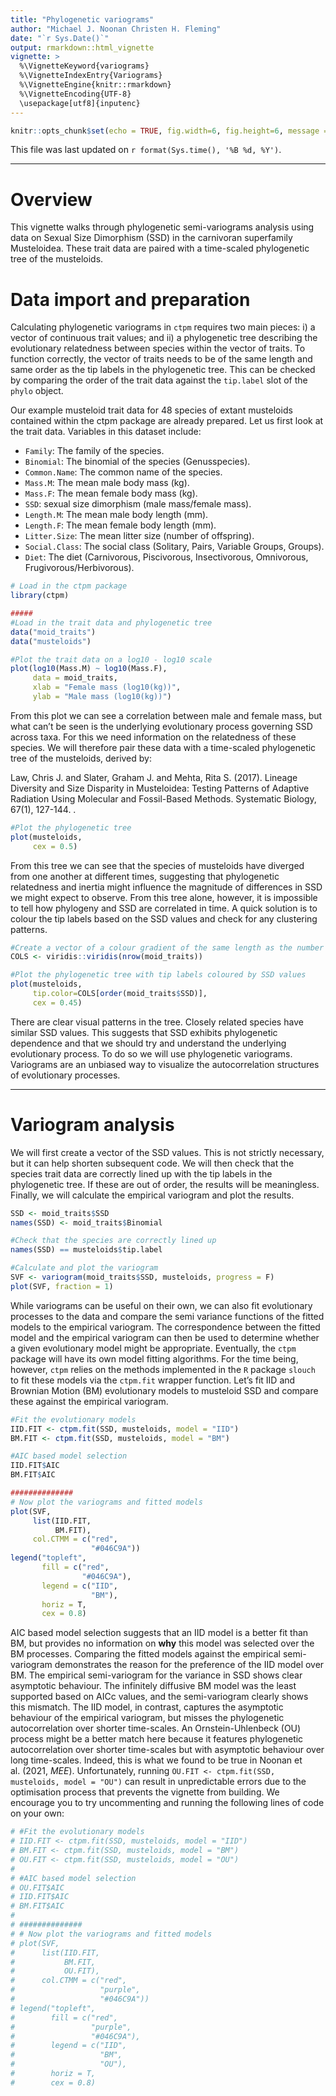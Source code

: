 ```yaml
---
title: "Phylogenetic variograms"
author: "Michael J. Noonan Christen H. Fleming"
date: "`r Sys.Date()`"
output: rmarkdown::html_vignette
vignette: >
  %\VignetteKeyword{variograms}
  %\VignetteIndexEntry{Variograms}
  %\VignetteEngine{knitr::rmarkdown}
  %\VignetteEncoding{UTF-8}
  \usepackage[utf8]{inputenc}
---
```


```r
knitr::opts_chunk$set(echo = TRUE, fig.width=6, fig.height=6, message = FALSE, warning = FALSE)
```
This file was last updated on `r format(Sys.time(), '%B %d, %Y')`.

* * *
# Overview

This vignette walks through phylogenetic semi-variograms analysis using data on Sexual Size Dimorphism (SSD) in the carnivoran superfamily Musteloidea. These trait data are paired with a time-scaled phylogenetic tree of the musteloids.

# Data import and preparation

Calculating phylogenetic variograms in `ctpm` requires two main pieces: i) a vector of continuous trait values; and ii) a phylogenetic tree describing the evolutionary relatedness between species within the vector of traits. To function correctly, the vector of traits needs to be of the same length and same order as the tip labels in the phylogenetic tree. This can be checked by comparing the order of the trait data against the  `tip.label` slot of the `phylo` object.

Our example musteloid trait data for 48 species of extant musteloids contained within the ctpm package are already prepared. Let us first look at the trait data. Variables in this dataset include:

* `Family`: The family of the species.
* `Binomial`: The binomial of the species (Genusspecies).
* `Common.Name`: The common name of the species.
* `Mass.M`: The mean male body mass (kg).
* `Mass.F`: The mean female body mass (kg).
* `SSD`: sexual size dimorphism (male mass/female mass).
* `Length.M`: The mean male body length (mm).
* `Length.F`: The mean female body length (mm).
* `Litter.Size`: The mean litter size (number of offspring).
* `Social.Class`: The social class (Solitary, Pairs, Variable Groups, Groups).
* `Diet`: The diet (Carnivorous, Piscivorous, Insectivorous, Omnivorous, Frugivorous/Herbivorous).

```R
# Load in the ctpm package
library(ctpm)

#####
#Load in the trait data and phylogenetic tree
data("moid_traits")
data("musteloids")

#Plot the trait data on a log10 - log10 scale
plot(log10(Mass.M) ~ log10(Mass.F),
     data = moid_traits,
     xlab = "Female mass (log10(kg))",
     ylab = "Male mass (log10(kg))")
```

From this plot we can see a correlation between male and female mass, but what can't be seen is the underlying evolutionary process governing SSD across taxa. For this we need information on the relatedness of these species. We will therefore pair these data with a time-scaled phylogenetic tree of the musteloids, derived by:

Law, Chris J. and Slater, Graham J. and Mehta, Rita S. (2017). Lineage Diversity and Size Disparity in Musteloidea: Testing Patterns of Adaptive Radiation Using Molecular and Fossil-Based Methods. Systematic Biology, 67(1), 127-144. \doi{10.1093/sysbio/syx047}.


```R
#Plot the phylogenetic tree
plot(musteloids,
     cex = 0.5)
```

From this tree we can see that the species of musteloids have diverged from one another at different times, suggesting that phylogenetic relatedness and inertia might influence the magnitude of differences in SSD we might expect to observe. From this tree alone, however, it is impossible to tell how phylogeny and SSD are correlated in time. A quick solution is to colour the tip labels based on the SSD values and check for any clustering patterns.

```R
#Create a vector of a colour gradient of the same length as the number of species in the dataset
COLS <- viridis::viridis(nrow(moid_traits))

#Plot the phylogenetic tree with tip labels coloured by SSD values
plot(musteloids,
     tip.color=COLS[order(moid_traits$SSD)],
     cex = 0.45)
```

There are clear visual patterns in the tree. Closely related species have similar SSD values. This suggests that SSD exhibits phylogenetic dependence and that we should try and understand the underlying evolutionary process. To do so we will use phylogenetic variograms. Variograms are an unbiased way to visualize the autocorrelation structures of evolutionary processes.

* * *
# Variogram analysis

We will first create a vector of the SSD values. This is not strictly necessary, but it can help shorten subsequent code. We will then check that the species trait data are correctly lined up with the tip labels in the phylogenetic tree. If these are out of order, the results will be meaningless. Finally, we will calculate the empirical variogram and plot the results.

```R
SSD <- moid_traits$SSD
names(SSD) <- moid_traits$Binomial

#Check that the species are correctly lined up
names(SSD) == musteloids$tip.label

#Calculate and plot the variogram
SVF <- variogram(moid_traits$SSD, musteloids, progress = F)
plot(SVF, fraction = 1)
```

While variograms can be useful on their own, we can also fit evolutionary processes to the data and compare the semi variance functions of the fitted models to the empirical variogram. The correspondence between the fitted model and the empirical variogram can then be used to determine whether a given evolutionary model might be appropriate. Eventually, the `ctpm` package will have its own model fitting algorithms. For the time being, however, `ctpm` relies on the methods implemented in the `R` package `slouch` to fit these models via the `ctpm.fit` wrapper function. Let's fit IID and Brownian Motion (BM) evolutionary models to musteloid SSD and compare these against the empirical variogram.

```r

#Fit the evolutionary models
IID.FIT <- ctpm.fit(SSD, musteloids, model = "IID")
BM.FIT <- ctpm.fit(SSD, musteloids, model = "BM")

#AIC based model selection
IID.FIT$AIC
BM.FIT$AIC

##############
# Now plot the variograms and fitted models
plot(SVF,
     list(IID.FIT,
          BM.FIT),
     col.CTMM = c("red",
                  "#046C9A"))
legend("topleft",
       fill = c("red",
                "#046C9A"),
       legend = c("IID",
                  "BM"),
       horiz = T,
       cex = 0.8)
```

AIC based model selection suggests that an IID model is a better fit than BM, but provides no information on __why__ this model was selected over the BM processes. Comparing the fitted models against the empirical semi-variogram demonstrates the reason for the preference of the IID model over BM. The empirical semi-variogram for the variance in SSD shows clear asymptotic behaviour. The infinitely diffusive BM model was the least supported based on AICc values, and the semi-variogram clearly shows this mismatch. The IID model, in contrast, captures the asymptotic behaviour of the empirical variogram, but misses the phylogenetic autocorrelation over shorter time-scales. An Ornstein-Uhlenbeck (OU) process might be a better match here because it features phylogenetic autocorrelation over shorter time-scales but with asymptotic behaviour over long time-scales. Indeed, this is what we found to be true in Noonan et al. (2021, _MEE_). Unfortunately, running `OU.FIT <- ctpm.fit(SSD, musteloids, model = "OU")` can result in unpredictable errors due to the optimisation process that prevents the vignette from building. We encourage you to try uncommenting and running the following lines of code on your own:


```r

# #Fit the evolutionary models
# IID.FIT <- ctpm.fit(SSD, musteloids, model = "IID")
# BM.FIT <- ctpm.fit(SSD, musteloids, model = "BM")
# OU.FIT <- ctpm.fit(SSD, musteloids, model = "OU")
# 
# #AIC based model selection
# OU.FIT$AIC
# IID.FIT$AIC
# BM.FIT$AIC
# 
# ##############
# # Now plot the variograms and fitted models
# plot(SVF,
#      list(IID.FIT,
#           BM.FIT,
#           OU.FIT),
#      col.CTMM = c("red",
#                   "purple",
#                   "#046C9A"))
# legend("topleft",
#        fill = c("red",
#                 "purple",
#                 "#046C9A"),
#        legend = c("IID",
#                   "BM",
#                   "OU"),
#        horiz = T,
#        cex = 0.8)
```